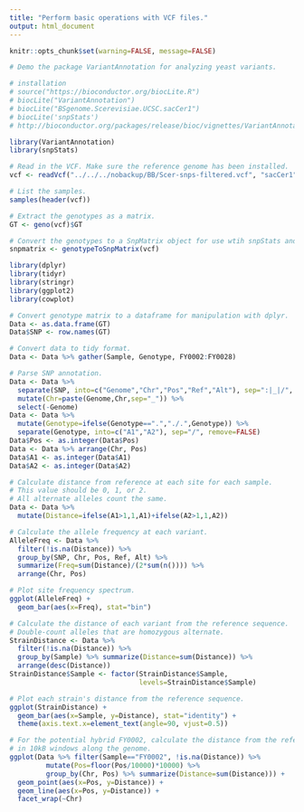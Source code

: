 ---
title: "Perform basic operations with VCF files."
output: html_document
---

```{r global variables, warning=FALSE, message=FALSE, echo=FALSE}
knitr::opts_chunk$set(warning=FALSE, message=FALSE)

# Demo the package VariantAnnotation for analyzing yeast variants.

# installation
# source("https://bioconductor.org/biocLite.R")
# biocLite("VariantAnnotation")
# biocLite("BSgenome.Scerevisiae.UCSC.sacCer1")
# biocLite('snpStats')
# http://bioconductor.org/packages/release/bioc/vignettes/VariantAnnotation/inst/doc/VariantAnnotation.pdf

library(VariantAnnotation)
library(snpStats)

# Read in the VCF. Make sure the reference genome has been installed.
vcf <- readVcf("../../../nobackup/BB/Scer-snps-filtered.vcf", "sacCer1")

# List the samples.
samples(header(vcf))

# Extract the genotypes as a matrix.
GT <- geno(vcf)$GT

# Convert the genotypes to a SnpMatrix object for use wtih snpStats and other packages.
snpmatrix <- genotypeToSnpMatrix(vcf)
```

```{r}
library(dplyr)
library(tidyr)
library(stringr)
library(ggplot2)
library(cowplot)

# Convert genotype matrix to a dataframe for manipulation with dplyr.
Data <- as.data.frame(GT)
Data$SNP <- row.names(GT)

# Convert data to tidy format.
Data <- Data %>% gather(Sample, Genotype, FY0002:FY0028)

# Parse SNP annotation.
Data <- Data %>% 
  separate(SNP, into=c("Genome","Chr","Pos","Ref","Alt"), sep=":|_|/", remove=FALSE) %>%
  mutate(Chr=paste(Genome,Chr,sep="_")) %>%
  select(-Genome)
Data <- Data %>%
  mutate(Genotype=ifelse(Genotype==".","./.",Genotype)) %>%
  separate(Genotype, into=c("A1","A2"), sep="/", remove=FALSE)
Data$Pos <- as.integer(Data$Pos)
Data <- Data %>% arrange(Chr, Pos)
Data$A1 <- as.integer(Data$A1)
Data$A2 <- as.integer(Data$A2)

# Calculate distance from reference at each site for each sample.
# This value should be 0, 1, or 2.
# All alternate alleles count the same.
Data <- Data %>%
  mutate(Distance=ifelse(A1>1,1,A1)+ifelse(A2>1,1,A2))

# Calculate the allele frequency at each variant.
AlleleFreq <- Data %>%
  filter(!is.na(Distance)) %>%
  group_by(SNP, Chr, Pos, Ref, Alt) %>%
  summarize(Freq=sum(Distance)/(2*sum(n()))) %>%
  arrange(Chr, Pos)

# Plot site frequency spectrum.
ggplot(AlleleFreq) +
  geom_bar(aes(x=Freq), stat="bin")

# Calculate the distance of each variant from the reference sequence.
# Double-count alleles that are homozygous alternate.
StrainDistance <- Data %>%
  filter(!is.na(Distance)) %>%
  group_by(Sample) %>% summarize(Distance=sum(Distance)) %>%
  arrange(desc(Distance))
StrainDistance$Sample <- factor(StrainDistance$Sample, 
                                levels=StrainDistance$Sample)

# Plot each strain's distance from the reference sequence.
ggplot(StrainDistance) +
  geom_bar(aes(x=Sample, y=Distance), stat="identity") +
  theme(axis.text.x=element_text(angle=90, vjust=0.5))

# For the potential hybrid FY0002, calculate the distance from the reference
# in 10kB windows along the genome.
ggplot(Data %>% filter(Sample=="FY0002", !is.na(Distance)) %>%
         mutate(Pos=floor(Pos/10000)*10000) %>%
         group_by(Chr, Pos) %>% summarize(Distance=sum(Distance))) +
  geom_point(aes(x=Pos, y=Distance)) + 
  geom_line(aes(x=Pos, y=Distance)) +
  facet_wrap(~Chr)
```

